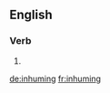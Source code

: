 ==English==

===Verb===
{{head|en}}

# {{present participle of|inhume}}

[[de:inhuming]]
[[fr:inhuming]]